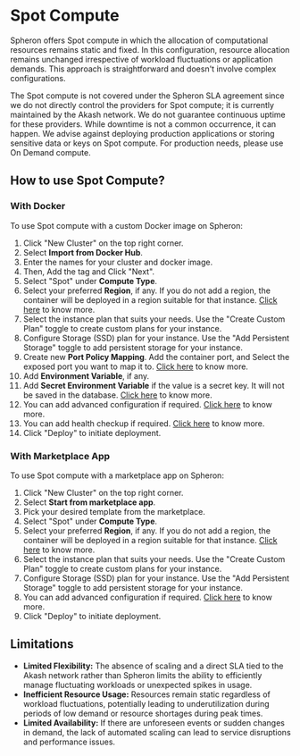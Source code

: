 
# Spot Compute

Spheron offers Spot compute in which the allocation of computational resources remains static and fixed.
In this configuration, resource allocation remains unchanged irrespective of workload fluctuations or application demands.
This approach is straightforward and doesn't involve complex configurations.

<Callout type="warning">
  The Spot compute is not covered under the Spheron SLA agreement since we do
  not directly control the providers for Spot compute; it is currently
  maintained by the Akash network. We do not guarantee continuous uptime for
  these providers. While downtime is not a common occurrence, it can happen. We
  advise against deploying production applications or storing sensitive data or
  keys on Spot compute. For production needs, please use On Demand compute.
</Callout>

## How to use Spot Compute?

### With Docker

To use Spot compute with a custom Docker image on Spheron:

1. Click "New Cluster" on the top right corner.
2. Select **Import from Docker Hub**.
3. Enter the names for your cluster and docker image.
4. Then, Add the tag and Click "Next".
5. Select "Spot" under **Compute Type**.
6. Select your preferred **Region**, if any. If you do not add a region, the container will be deployed in a region suitable for that instance. [Click here](/compute/cluster/#region) to know more.
7. Select the instance plan that suits your needs. Use the "Create Custom Plan" toggle to create custom plans for your instance.
8. Configure Storage (SSD) plan for your instance. Use the "Add Persistent Storage" toggle to add persistent storage for your instance.
9. Create new **Port Policy Mapping**. Add the container port, and Select the exposed port you want to map it to. [Click here](/compute/cluster/#port-mapping) to know more.
10. Add **Environment Variable**, if any.
11. Add **Secret Environment Variable** if the value is a secret key. It will not be saved in the database. [Click here](/compute/cluster/#environment-variables) to know more.
12. You can add advanced configuration if required. [Click here](/compute/cluster/#advanced-configuration) to know more.
13. You can add health checkup if required. [Click here](/compute/cluster/#health-checkup) to know more.
14. Click "Deploy" to initiate deployment.

### With Marketplace App

To use Spot compute with a marketplace app on Spheron:

1. Click "New Cluster" on the top right corner.
2. Select **Start from marketplace app**.
3. Pick your desired template from the marketplace.
4. Select "Spot" under **Compute Type**.
5. Select your preferred **Region**, if any. If you do not add a region, the container will be deployed in a region suitable for that instance. [Click here](/compute/cluster/#region) to know more.
6. Select the instance plan that suits your needs. Use the "Create Custom Plan" toggle to create custom plans for your instance.
7. Configure Storage (SSD) plan for your instance. Use the "Add Persistent Storage" toggle to add persistent storage for your instance.
8. You can add advanced configuration if required. [Click here](/compute/cluster/#additional-configuration-1) to know more.
9. Click "Deploy" to initiate deployment.

## Limitations

- **Limited Flexibility:** The absence of scaling and a direct SLA tied to the Akash network rather than Spheron limits the ability to efficiently manage fluctuating workloads or unexpected spikes in usage.
- **Inefficient Resource Usage:** Resources remain static regardless of workload fluctuations, potentially leading to underutilization during periods of low demand or resource shortages during peak times.
- **Limited Availability:** If there are unforeseen events or sudden changes in demand, the lack of automated scaling can lead to service disruptions and performance issues.

<Navigation name="Spot" />
